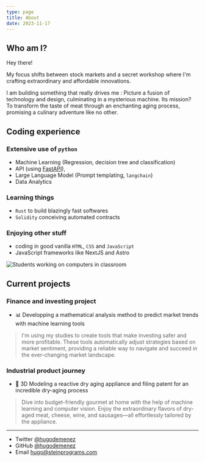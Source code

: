 ```yaml
---
type: page
title: About
date: 2023-11-17
---
```



## Who am I?

Hey there! 

My focus shifts between stock markets and a secret workshop where I'm crafting extraordinary and affordable innovations.

I am building something that really drives me : Picture a fusion of technology and design, culminating in a mysterious machine. Its mission? To transform the taste of meat through an enchanting aging process, promising a culinary adventure like no other.

## Coding experience

### Extensive use of `python` 

* Machine Learning (Regression, decision tree and classification)
* API (using [FastAPI](https://fastapi.tiangolo.com)),
* Large Language Model (Prompt templating, `langchain`)
* Data Analytics

### Learning things

* `Rust` to build blazingly fast softwares
* `Solidity` conceiving automated contracts

### Enjoying other stuff

* coding in good vanilla `HTML`, `CSS` and `JavaScript` 
* JavaScript frameworks like NextJS and Astro


<Image
  src="https://raw.githubusercontent.com/hugodemenez/hugodemenez/main/metrics.plugin.wakatime.svg"
  alt="Students working on computers in classroom"
  width={1125}
  height={750}
  priority
  className="next-image"
/>
## Current projects 

### Finance and investing project
* 📊 Developping a mathematical analysis method to predict market trends with machine learning tools

> I'm using my studies to create tools that make investing safer and more profitable. These tools automatically adjust strategies based on market sentiment, providing a reliable way to navigate and succeed in the ever-changing market landscape.

### Industrial product journey

* 🚀 3D Modeling a reactive dry aging appliance and filing patent for an incredible dry-aging process

> Dive into budget-friendly gourmet at home with the help of machine learning and computer vision. Enjoy the extraordinary flavors of dry-aged meat, cheese, wine, and sausages—all effortlessly tailored by the appliance.

---

- Twitter [@hugodemenez](https://twitter.com/hugodemenez)
- GitHub [@hugodemenez](https://github.com/hugodemenez)
- Email hugo@steinprograms.com
